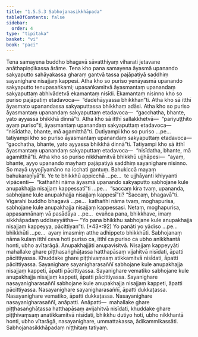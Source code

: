 ```yaml
---
title: "1.5.5.3 Sabhojanasikkhāpada"
tableOfContents: false
sidebar:
  order: 4
type: "tipitaka"
basket: "vi"
book: "paci"
---
```



<DynamicBreadcrumb />

<Division number="279" book="paci">

<Paragraph number="894" book="paci">
Tena samayena buddho bhagavā sāvatthiyaṃ viharati jetavane anāthapiṇḍikassa ārāme. Tena kho pana samayena āyasmā upanando sakyaputto sahāyakassa gharaṃ gantvā tassa pajāpatiyā saddhiṃ sayanighare nisajjaṃ kappesi. Atha kho so puriso yenāyasmā upanando sakyaputto tenupasaṅkami; upasaṅkamitvā āyasmantaṃ upanandaṃ sakyaputtaṃ abhivādetvā ekamantaṃ nisīdi. Ekamantaṃ nisinno kho so puriso pajāpatiṃ etadavoca—  “dadehāyyassa bhikkhan”ti. Atha kho sā itthī āyasmato upanandassa sakyaputtassa bhikkhaṃ adāsi. Atha kho so puriso āyasmantaṃ upanandaṃ sakyaputtaṃ etadavoca—  “gacchatha, bhante, yato ayyassa bhikkhā dinnā”ti. Atha kho sā itthī sallakkhetvā—  “pariyuṭṭhito ayaṃ puriso”ti, āyasmantaṃ upanandaṃ sakyaputtaṃ etadavoca—  “nisīdatha, bhante, mā agamitthā”ti. Dutiyampi kho so puriso …pe…  tatiyampi kho so puriso āyasmantaṃ upanandaṃ sakyaputtaṃ etadavoca—  “gacchatha, bhante, yato ayyassa bhikkhā dinnā”ti. Tatiyampi kho sā itthī āyasmantaṃ upanandaṃ sakyaputtaṃ etadavoca—  “nisīdatha, bhante, mā agamitthā”ti.
</Paragraph>

<Paragraph number="895" book="paci">
Atha kho so puriso nikkhamitvā bhikkhū ujjhāpesi—  “ayaṃ, bhante, ayyo upanando mayhaṃ pajāpatiyā saddhiṃ sayanighare nisinno. So mayā uyyojīyamāno na icchati gantuṃ. Bahukiccā mayaṃ bahukaraṇīyā”ti.
</Paragraph>

<Paragraph number="896" book="paci">
Ye te bhikkhū appicchā …pe…  te ujjhāyanti khiyyanti vipācenti—  “kathañhi nāma āyasmā upanando sakyaputto sabhojane kule anupakhajja nisajjaṃ kappessatī”ti …pe…  “saccaṃ kira tvaṃ, upananda, sabhojane kule anupakhajja nisajjaṃ kappesī”ti? “Saccaṃ, bhagavā”ti. Vigarahi buddho bhagavā …pe…  kathañhi nāma tvaṃ, moghapurisa, sabhojane kule anupakhajja nisajjaṃ kappessasi. Netaṃ, moghapurisa, appasannānaṃ vā pasādāya …pe…  evañca pana, bhikkhave, imaṃ sikkhāpadaṃ uddiseyyātha—
</Paragraph>

</Division>
<Division number="280" book="paci">

<Paragraph number="897" book="paci">
<Emphasis>“Yo pana bhikkhu sabhojane kule anupakhajja nisajjaṃ kappeyya, pācittiyan”</Emphasis>ti. (*43*:<Emphasis>92</Emphasis>)
</Paragraph>

</Division>
<Division number="281" book="paci">

<Paragraph number="898" book="paci">
<Emphasis>Yo panā</Emphasis>ti yo yādiso …pe…  <Emphasis>bhikkhū</Emphasis>ti …pe…  ayaṃ imasmiṃ atthe adhippeto bhikkhūti.
</Paragraph>

<Paragraph number="899" book="paci">
<Emphasis>Sabhojanaṃ</Emphasis> nāma kulaṃ itthī ceva hoti puriso ca, itthī ca puriso ca ubho anikkhantā honti, ubho avītarāgā.
</Paragraph>

<Paragraph number="900" book="paci">
<Emphasis>Anupakhajjā</Emphasis>ti anupavisitvā.
</Paragraph>

<Paragraph number="901" book="paci">
<Emphasis>Nisajjaṃ kappeyyā</Emphasis>ti mahallake ghare piṭṭhasaṅghāṭassa hatthapāsaṃ vijahitvā nisīdati, āpatti pācittiyassa. Khuddake ghare piṭṭhivaṃsaṃ atikkamitvā nisīdati, āpatti pācittiyassa.
</Paragraph>

</Division>
<Division number="282" book="paci">

<Paragraph number="902" book="paci">
Sayanighare sayanigharasaññī sabhojane kule anupakhajja nisajjaṃ kappeti, āpatti pācittiyassa. Sayanighare vematiko sabhojane kule anupakhajja nisajjaṃ kappeti, āpatti pācittiyassa. Sayanighare nasayanigharasaññī sabhojane kule anupakhajja nisajjaṃ kappeti, āpatti pācittiyassa.
</Paragraph>

<Paragraph number="903" book="paci">
Nasayanighare sayanigharasaññī, āpatti dukkaṭassa. Nasayanighare vematiko, āpatti dukkaṭassa. Nasayanighare nasayanigharasaññī, anāpatti.
</Paragraph>

</Division>
<Division number="283" book="paci">

<Paragraph number="904" book="paci">
Anāpatti—  mahallake ghare piṭṭhasaṅghāṭassa hatthapāsaṃ avijahitvā nisīdati, khuddake ghare piṭṭhivaṃsaṃ anatikkamitvā nisīdati, bhikkhu dutiyo hoti, ubho nikkhantā honti, ubho vītarāgā, nasayanighare, ummattakassa, ādikammikassāti.

</Paragraph>
</Division>

<Paragraph number="905" type="center" book="paci">
Sabhojanasikkhāpadaṃ niṭṭhitaṃ tatiyaṃ.
</Paragraph>